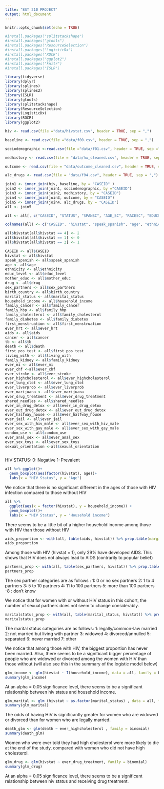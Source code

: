 ```yaml
---
title: "BST 210 PROJECT"
output: html_document
---
```


```r
knitr::opts_chunk$set(echo = TRUE)
```


```r

#install.packages("splitstackshape")
#install.packages("gtools")
#install.packages("ResourceSelection")
#install.packages("LogisticDx")
#install.packages("ROCR")
#install.packages("ggplot2")
#install.packages("knitr")
#install.packages("ISLR")

library(tidyverse)
library(dplyr)
library(splines)
library(splines2)
library(ISLR)
library(gtools)
library(splitstackshape)
library(ResourceSelection)
library(LogisticDx)
library(ROCR)
library(ggplot2)

hiv <- read.csv(file ="data/hivstat.csv", header = TRUE, sep = ",")

baseline <- read.csv(file ="data/f00.csv", header = TRUE, sep = ",")

sociodemographic <-read.csv(file ="data/f01.csv", header = TRUE, sep =",")

medhistory <- read.csv(file = "data/hx_cleaned.csv", header = TRUE, sep = ",")

outcome <- read.csv(file = "data/outcome_cleaned.csv", header = TRUE, sep = ",")

alc_drugs <- read.csv(file = "data/f04.csv", header = TRUE, sep = ",")

join1 <- inner_join(hiv, baseline, by = "CASEID" )
join2 <- inner_join(join1, sociodemographic, by ="CASEID")
join3 <- inner_join(join2, medhistory, by = "CASEID")
join4 <- inner_join(join3, outcome, by = "CASEID")
join5 <- inner_join(join4, alc_drugs, by = "CASEID")
all <- join5

all <- all[, c("CASEID", "STATUS", "SPANSC", "AGE_SC", "RACESC", "EDUCSC", "MOMESC", "IDU_SC", "PARTSC", "FPOSSC", "COB_SD", "MAR_SD","NRESSD", "INC_SD","FMCNHX", "FMHBHX", "FMCLHX", "FMDBHX", "KDHXHX", "MAGEHX", "EVMIHX", "EVCFHX", "EVSTHX", "EVHCHX","EVLCHX", "EVLVHX", "EHRTHX", "OUTCAIDS", "OUTCCANC", "OUTCTB", "OUTCDTH", "EPOTBH", "EDTXBH", "SHARBH", "EVIDBH", "EVODBH", "EVHDBH", "EVJLBH", "MHIVBH", "MMANBH", "MVCDBH", "MEANBH", "FTOYBH", "ORNTBH")]

colnames(all) <- c("CASEID", "hivstat", "speak_spanish", "age", "ethnicity", "educ_level", "mother_educ", "drug", "sex_partners","first_pos_test", "birth_country", "marital_status", "living_with", "household_income", "family_cancer", "family_hbp", "family_cholesterol", "family_diabetes", "family_kidney" ," first_menstruation", "ever_mi", "ever_chf", "ever_stroke", "ever_highcholesterol", "ever_lung_clot", "ever_liverprob", "ever_hrt", "aids", "cancer", "tb", "death", "ever_marijuana", "ever_drug_treatment", "shared_needles", "ever_in_drug_detox", "ever_out_drug_detox", "ever_halfway_house", "ever_jail", "ever_sex_with_hiv_male", "ever_sex_with_gay_male", "condom_use", "ever_anal_sex", "ever_sex_toys", "sexual_orientation")

all$hivstat[all$hivstat == 4] <- 2
all$hivstat[all$hivstat == 1] <- 0
all$hivstat[all$hivstat == 2] <- 1

CASEID <- all$CASEID
hivstat <- all$hivstat
speak_spanish <- all$speak_spanish
age <- all$age
ethnicity <- all$ethnicity
educ_level <- all$educ_level
mother_educ <- all$mother_educ
drug <- all$drug
sex_partners <- all$sex_partners
birth_country <- all$birth_country
marital_status <- all$marital_status
household_income <- all$household_income
family_cancer <- all$family_cancer
family_hbp <- all$family_hbp
family_cholesterol <- all$family_cholesterol
family_diabetes <- all$family_diabetes
first_menstruation <- all$first_menstruation
ever_hrt <- all$ever_hrt
aids <- all$aids
cancer <- all$cancer
tb <- all$tb
death <- all$death
first_pos_test <- all$first_pos_test
living_with <- all$living_with
family_kidney <- all$family_kidney
ever_mi <- all$ever_mi
ever_chf <-all$ever_chf
ever_stroke <- all$ever_stroke
ever_highcholesterol <- all$ever_highcholesterol
ever_lung_clot <- all$ever_lung_clot
ever_liverprob <- all$ever_liverprob
ever_marijuana <- all$ever_marijuana
ever_drug_treatment <- all$ever_drug_treatment
shared_needles <- all$shared_needles
ever_in_drug_detox <- all$ever_in_drug_detox
ever_out_drug_detox <- all$ever_out_drug_detox
ever_halfway_house <- all$ever_halfway_house
ever_jail <- all$ever_jail
ever_sex_with_hiv_male <- all$ever_sex_with_hiv_male
ever_sex_with_gay_male <- all$ever_sex_with_gay_male
condom_use <- all$condom_use
ever_anal_sex <- all$ever_anal_sex
ever_sex_toys <- all$ever_sex_toys
sexual_orientation <-all$sexual_orientation



```
HIV STATUS: 
0: Negative
1: Prevalent 

```r
all %>% ggplot()+
  geom_boxplot(aes(factor(hivstat), age))+
  labs(x = "HIV Status", y = "Age")
```
We notice that there is no significant different in the ages of those with HIV infection compared to those without HIV

```r

all %>% 
  ggplot(aes(x = factor(hivstat), y = household_income)) +
  geom_boxplot()+
  labs(x = "HIV Status", y = "Household income")

```
There seems to be a little bit of a higher household income among those with HIV than those without HIV

```r

aids_proportion <- with(all, table(aids, hivstat)) %>% prop.table(margin = 2)
aids_proportion
```
Among those with HIV (hivstat = 1), only 29% have developed AIDS. This shows that HIV does not always lead to AIDS (contrarily to popular belief)

```r
partners_prop <- with(all, table(sex_partners, hivstat)) %>% prop.table(margin = 2)
partners_prop
```
The sex partner categories are as follows : 
1: 0 or no sex partners
2: 1 to 4 partners
3: 5 to 10 partners
4: 11 to 100 partners
5: more than 100 partners
-8 : don't know

We notice that for women with or without HIV status in this cohort, the number of sexual partners does not seem to change considerably.


```r
maritalstatus_prop <- with(all, table(marital_status, hivstat)) %>% prop.table(margin = 2)
maritalstatus_prop

```
The marital status categories are as follows: 
1: legally/common-law married
2: not married but living with partner
3: widowed 
4: divorced/annulled
5: separated
6: never married
7: other

We notice that among those with HIV, the biggest proportion has never been married. 
Also, there seems to be a significant bigger percentage of people who are widowed or divorced among the women with HIV than those without (will also see this in the summary of the logistic model below)
```r
glm_income <- glm(hivstat ~ I(household_income), data = all, family = binomial)
summary(glm_income)
```
At an alpha = 0.05 significance level, there seems to be a significant relationship between hiv status and household income. 

```r
glm_marital <- glm (hivstat ~ as.factor(marital_status) , data = all, family = binomial)
summary(glm_marital)
```
The odds of having HIV is significantly greater for women who are widowed or divorced than for women who are legally married.

```r
death_glm <- glm(death ~ ever_highcholesterol , family = binomial)
summary(death_glm)

```
Women who were ever told they had high cholesterol were more likely to die at the end of the study, compared with women who did not have high cholesterol. 


```r
glm_drug <- glm(hivstat ~ ever_drug_treatment, family = binomial)
summary(glm_drug)
```
At an alpha = 0.05 significance level, there seems to be a significant relationship between hiv status and receiving drug treatment. 
 




